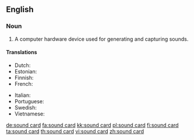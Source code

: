 ==English==

===Noun===
{{en-noun}}

# {{computer hardware}} A computer hardware device used for generating and capturing sounds.

====Translations====
{{trans-top|A computer hardware device used for generating and capturing sounds}}
* Dutch: {{t|nl|geluidskaart}}
* Estonian: {{t|et|helikaart}}
* Finnish: {{t+|fi|äänikortti}}
* French: {{t|fr|carte son|f}}
{{trans-mid}}
* Italian: {{t|it|scheda audio|f}}
* Portuguese: {{t-|pt|placa de som}}
* Swedish: {{t+|sv|ljudkort}}
* Vietnamese: {{t|vi|bo mạch âm thanh}}
{{trans-bottom}}

[[de:sound card]]
[[fa:sound card]]
[[kk:sound card]]
[[pl:sound card]]
[[fi:sound card]]
[[ta:sound card]]
[[th:sound card]]
[[vi:sound card]]
[[zh:sound card]]